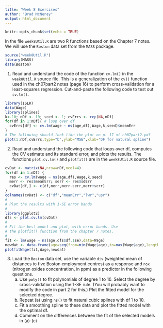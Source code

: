 ```yaml
---
title: "Week 8 Exercises"
author: "Brad McNeney"
output: html_document
---
```


```r
knitr::opts_chunk$set(echo = TRUE)
```

In the file `week8Util.R` are two R functions 
based on the Chapter 7 notes. We will use
the `Boston` data set from the `MASS` package.

```r
source("week8Util.R")
library(MASS)
data(Boston)
```


1. Read and understand the code of the function
`cv.lm()` in the `week8Util.R` source file.
This is a generalization 
of the `cv()` function used in the ch07part2 notes (page 16)
to perform cross-validation for a least-squares regression.
Cut-and-paste the following code to test out `cv.lm()`.

```r
library(ISLR)
data(Wage)
library(splines)
k<-10; nDf <- 10; seed <- 1; cvErrs <- rep(NA,nDf) 
for(df in 1:nDf){ # loop over df
  cvErrs[df] <- cv.lm(wage ~ ns(age,df),Wage,k,seed)$meanErr
}
# The following should look like the plot on p. 17 of ch07part2.pdf
plot(1:nDf,cvErrs,type="b",ylab="MSE",xlab="DF for natural spline") 
```

2. Read and understand the following code that 
loops over df, computes the CV estimate and 
its standard error, and plots the results.
The functions `plot.cv.lm()` and `plotfit()` are in the 
`week8Util.R` source file.

```r
cvDat <- matrix(NA,nrow=nDf,ncol=4)
for(df in 1:nDf) {
  res <- cv.lm(wage ~ ns(age,df),Wage,k,seed)
  merr <- res$meanErr; serr <- res$sdErr
  cvDat[df,] <- c(df,merr,merr-serr,merr+serr)
}
colnames(cvDat) <- c("df","meanErr","lwr","upr")
#
# Plot the results with 1-SE error bands
#
library(ggplot2)
dfs <- plot.cv.lm(cvDat)
#
# Fit the best model and plot, with error bands. Use
# the plotfit() function from the chapter 7 notes.
#
fit <- lm(wage ~ ns(age,dfs$df.1se),data=Wage)
newdat <- data.frame(age=seq(from=min(Wage$age),to=max(Wage$age),length=100))
plotfitWage(fit,Wage,newdat)
```

3. Load the `Boston` data set, use the variable `dis`
(weighted mean of distances to five Boston employment centres) 
as a response 
and `nox` (nitrogen oxides concentration, in ppm) as
a predictor
in the following questions.
    (a) Use `poly()` to fit polynomials of degree
    1 to 10. Select the degree by cross-validation 
    using the 1-SE rule. (You will probably want to 
    modify the code in part 2 for this.)
    Plot the fitted model for
    the selected degree.
    (b) Repeat (a) using `ns()` to fit natural cubic splines with
    df 1 to 10. 
    (c) Fit a smoothing spline to these data and 
    plot the fitted model with the optimal df.
    (d) Comment on the differences between the fit of the
    selected models in (a)-(c)
    